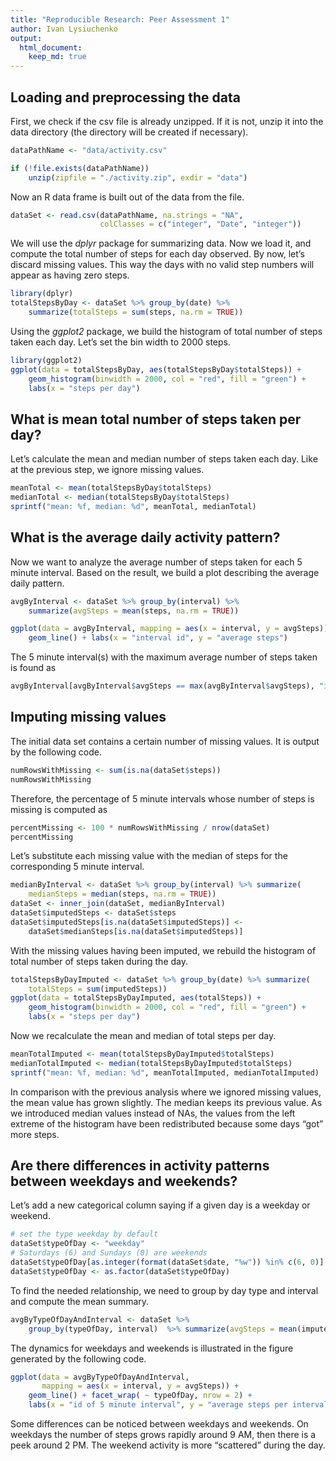 ```yaml
---
title: "Reproducible Research: Peer Assessment 1"
author: Ivan Lysiuchenko
output: 
  html_document:
    keep_md: true
---
```



## Loading and preprocessing the data

First, we check if the csv file is already unzipped. If it is not, unzip it into
the data directory (the directory will be created if necessary).

```r
dataPathName <- "data/activity.csv"

if (!file.exists(dataPathName))
    unzip(zipfile = "./activity.zip", exdir = "data")
```

Now an R data frame is built out of the data from the file.

```r
dataSet <- read.csv(dataPathName, na.strings = "NA", 
                    colClasses = c("integer", "Date", "integer"))
```

We will use the *dplyr* package for summarizing data.
Now we load it, and compute the total number of steps for each day observed.
By now, let's discard missing values. This way the days with no valid step numbers
will appear as having zero steps.

```r
library(dplyr)
totalStepsByDay <- dataSet %>% group_by(date) %>% 
    summarize(totalSteps = sum(steps, na.rm = TRUE))
```

Using the *ggplot2* package, we build the histogram of total number of steps taken
each day. Let's set the bin width to 2000 steps.  

```r
library(ggplot2)
ggplot(data = totalStepsByDay, aes(totalStepsByDay$totalSteps)) +
    geom_histogram(binwidth = 2000, col = "red", fill = "green") + 
    labs(x = "steps per day")
```

## What is mean total number of steps taken per day?

Let's calculate the mean and median number of steps taken each day.
Like at the previous step, we ignore missing values.

```r
meanTotal <- mean(totalStepsByDay$totalSteps)
medianTotal <- median(totalStepsByDay$totalSteps)
sprintf("mean: %f, median: %d", meanTotal, medianTotal)
```

## What is the average daily activity pattern?

Now we want to analyze the average number of steps taken for each 5 minute interval.
Based on the result, we build a plot describing the average daily pattern.

```r
avgByInterval <- dataSet %>% group_by(interval) %>%
    summarize(avgSteps = mean(steps, na.rm = TRUE))

ggplot(data = avgByInterval, mapping = aes(x = interval, y = avgSteps)) +
    geom_line() + labs(x = "interval id", y = "average steps")
```

The 5 minute interval(s) with the maximum average number of steps taken
is found as

```r
avgByInterval[avgByInterval$avgSteps == max(avgByInterval$avgSteps), "interval"]
```

## Imputing missing values

The initial data set contains a certain number of missing values. It is output by the following code.

```r
numRowsWithMissing <- sum(is.na(dataSet$steps))
numRowsWithMissing
```

Therefore, the percentage of 5 minute intervals whose number of steps is missing is computed as

```r
percentMissing <- 100 * numRowsWithMissing / nrow(dataSet)
percentMissing
```

Let's substitute each missing value with the median of steps for the corresponding 5 minute interval.

```r
medianByInterval <- dataSet %>% group_by(interval) %>% summarize(
    medianSteps = median(steps, na.rm = TRUE))
dataSet <- inner_join(dataSet, medianByInterval)
dataSet$imputedSteps <- dataSet$steps
dataSet$imputedSteps[is.na(dataSet$imputedSteps)] <-
    dataSet$medianSteps[is.na(dataSet$imputedSteps)]
```

With the missing values having been imputed, we rebuild the histogram of total number of steps taken during the day.

```r
totalStepsByDayImputed <- dataSet %>% group_by(date) %>% summarize(
    totalSteps = sum(imputedSteps))
ggplot(data = totalStepsByDayImputed, aes(totalSteps)) +
    geom_histogram(binwidth = 2000, col = "red", fill = "green") + 
    labs(x = "steps per day")
```

Now we recalculate the mean and median of total steps per day.

```r
meanTotalImputed <- mean(totalStepsByDayImputed$totalSteps)
medianTotalImputed <- median(totalStepsByDayImputed$totalSteps)
sprintf("mean: %f, median: %d", meanTotalImputed, medianTotalImputed)
```

In comparison with the previous analysis where we ignored missing values,
the mean value has grown slightly. The median keeps its previous value.
As we introduced median values instead of NAs, the values from the left extreme of the histogram
have been redistributed because some days "got" more steps.

## Are there differences in activity patterns between weekdays and weekends?

Let's add a new categorical column saying if a given day is a weekday or weekend.

```r
# set the type weekday by default
dataSet$typeOfDay <- "weekday"
# Saturdays (6) and Sundays (0) are weekends
dataSet$typeOfDay[as.integer(format(dataSet$date, "%w")) %in% c(6, 0)] <- "weekend"
dataSet$typeOfDay <- as.factor(dataSet$typeOfDay)
```

To find the needed relationship, we need to group by day type and interval and
compute the mean summary.

```r
avgByTypeOfDayAndInterval <- dataSet %>%
    group_by(typeOfDay, interval)  %>% summarize(avgSteps = mean(imputedSteps))
```

The dynamics for weekdays and weekends is illustrated in the figure generated by
the following code.

```r
ggplot(data = avgByTypeOfDayAndInterval, 
       mapping = aes(x = interval, y = avgSteps)) +
    geom_line() + facet_wrap( ~ typeOfDay, nrow = 2) +
    labs(x = "id of 5 minute interval", y = "average steps per interval")
```

Some differences can be noticed between weekdays and weekends.
On weekdays the number of steps grows rapidly around 9 AM, then there is
a peek around 2 PM. The weekend activity is more "scattered" during the day. 
